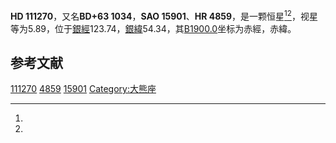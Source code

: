 {{Starbox begin
| name = HD 111270
}}
{{Starbox observe
| epoch = [[J2000.0|J2000.0]]
| constell = {{星座名待查}}<ref name=SIMBAD>{{cite web
 | url=http://simbad.u-strasbg.fr/simbad/sim-id?Ident=HR+4859
 | title=Pulsating variable Star
 | publisher=Centre de Données astronomiques de Strasbourg
 | work=SIMBAD
 | accessdate=2012-07-13
 | archive-date=2016-03-16
 | archive-url=https://web.archive.org/web/20160316194220/http://simbad.u-strasbg.fr/simbad/sim-id?Ident=HR+4859
 | dead-url=no
 }}</ref><ref name=DATA>{{cite web
 | url=http://vizier.u-strasbg.fr/viz-bin/VizieR-5?-out.add=.&-source=5050&-corr=PK=HR&-out.max=9999&HR=4859
 | title=VizieR Detailed Page
 | accessdate=2012-07-13
 | archive-date=2016-03-05
 | archive-url=https://web.archive.org/web/20160305032439/http://vizier.u-strasbg.fr/viz-bin/VizieR-5?-out.add=.&-source=5050&-corr=PK=HR&-out.max=9999&HR=4859
 | dead-url=no
 }}</ref>
| 星官 = 
| ra = {{RA|12|47|18.9}}<ref name=SIMBAD /><ref name=DATA />
| dec = {{DEC|+62|46|51}}<ref name=SIMBAD /><ref name=DATA />
| appmag_v = 5.89<ref name=SIMBAD /><ref name=DATA />
}}
{{Starbox character
| class = A9V<ref name=SIMBAD /><ref name=DATA />
| b-v = <ref name=SIMBAD /><ref name=DATA />
| u-b = <ref name=SIMBAD /><ref name=DATA />
| r-i = <ref name=SIMBAD /><ref name=DATA />
| variable = 
}}
{{Starbox astrometry
| radial_v = 
| prop_mo_ra = -11
| parallax = 
| p_error = 
}}
{{Starbox catalog
| names =BD+63 1034，[[SAO星表|SAO]] 15901，[[HD星表|HD]] 111270，[[HR星表|HR]] 4859}}
{{Starbox reference |Simbad=HR+4859}}
{{Starbox end}}

'''HD 111270'''，又名'''BD+63 1034'''，'''SAO 15901'''、'''HR 4859'''，是一颗恒星<ref name=SIMBAD /><ref name=DATA />，视星等为5.89，位于[[銀道座標系|銀經]]123.74，[[銀道座標系|銀緯]]54.34，其[[B1900.0|B1900.0]]坐标为赤經{{RA|12|43|2.8}}，赤緯{{DEC|+63|54.34|37}}。

== 参考文献 ==
{{reflist}}

{{star-stub}}

[[Category:HD和HDE天體|111270]]
[[Category:HR天體|4859]]
[[Category:SAO天體|15901]]
[[Category:大熊座|Category:大熊座]]